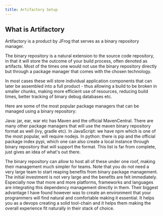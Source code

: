 ```yaml
---
title: Artifactory Setup
---
```



## What is Artifactory





Artifactory is a product by JFrog that serves as a binary repository manager.

The binary repository is a natural extension to the source code repository, in that it will store the outcome of your build process, often denoted as artifacts. Most of the times one would not use the binary repository directly but through a package manager that comes with the chosen technology.

In most cases these will store individual application components that can later be assembled into a full product - thus allowing a build to be broken in smaller chunks, making more efficient use of resources, reducing build times, better tracking of binary debug databases etc.

Here are some of the most popular package managers that can be managed using a binary repository:

Java: jar, ear, war etc has Maven and the official MavenCentral. There are many other package managers that will use the maven binary repository format as well (ivy, gradle etc).
In JavaScript: we have npm which is one of the most popular, will require nodejs.
In python: there is pip and the official package index pypi, which one can also create a local instance through binary repository that will support the format.
This list is far from complete, just gives an idea of what's out there.

The binary repository can allow to host all of these under one roof,
making their management much simpler for teams.
Note that you do not need a very large team to start reaping benefits from binary package management. The initial investment is not very large and the benefits are felt immediately. Especially now that more and more platforms, frameworks and languages are integrating this dependency management directly in them. Their biggest advantage I have found however was to create an environment that your programmers will find natural and comfortable making it essential. It helps you as a devops creating a solid tool-chain and it helps them making the overall experience fit naturally in their stack of choice.